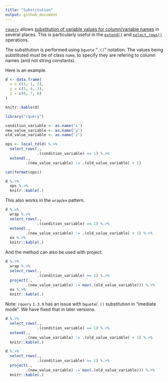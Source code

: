 ```yaml
---
title: "Substitution"
output: github_document
---
```


[`rquery`](https://github.com/WinVector/rquery) allows [substitution of variable values for column/variable names](https://cran.r-project.org/web/packages/rquery/vignettes/rquery_substitution.html) in several places. This is particularly useful in the [`extend()`](https://winvector.github.io/rquery/reference/extend.html) and [`select_rows()`](https://winvector.github.io/rquery/reference/select_rows.html) operations.

The substitution is performed using `bquote` "`.()`" notation.  The values being substituted must be of class `name`, to specify they are refering to column names (and not string constants).

Here is an example.

```r
d <- data.frame(
  x = c(1, 1, 2),
  y = c(5, 4, 3),
  z = c(6, 7, 8)
)

knitr::kable(d)
```

```r
library("rquery")

condition_variable <- as.name('x')
new_value_variable <- as.name('y')
old_value_variable <- as.name('z')

ops <- local_td(d) %.>%
  select_rows(.,
              .(condition_variable) == 1) %.>%
  extend(.,
         .(new_value_variable) := .(old_value_variable) + 1)

cat(format(ops))
```

```r
d %.>% 
  ops %.>%
  knitr::kable(.)
```

This also works in the `wrap`/`ex` pattern.

```r
d %.>%
  wrap %.>%
  select_rows(.,
              .(condition_variable) == 1) %.>%
  extend(.,
         .(new_value_variable) := .(old_value_variable) + 1) %.>%
  ex %.>%
  knitr::kable(.)
```

And the method can also be used with project.

```r
d %.>%
  wrap %.>%
  select_rows(.,
              .(condition_variable) == 1) %.>%
  project(.,
         .(new_value_variable) := max(.(old_value_variable))) %.>%
  ex %.>%
  knitr::kable(.)
```



Note: `rquery` `1.3.9` has an issue with `bquote`/`.()` substitution in "imediate mode".  We have fixed that in later versions.

```r
d %.>%
  select_rows(.,
              .(condition_variable) == 1) %.>%
  extend(.,
         .(new_value_variable) := .(old_value_variable) + 1) %.>%
  knitr::kable(.)
```

```r
d %.>%
  select_rows(.,
              .(condition_variable) == 1) %.>%
  project(.,
         .(new_value_variable) := max(.(old_value_variable))) %.>%
  knitr::kable(.)
```


